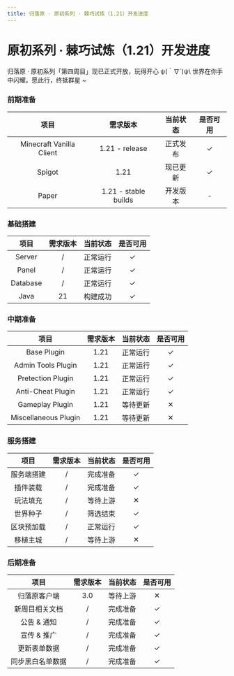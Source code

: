 ```yaml
---
title: 归落原 · 原初系列 · 棘巧试炼（1.21）开发进度
---
```




# 原初系列 · 棘巧试炼（1.21）开发进度

<Callout emoji="⚡️">
  归落原 · 原初系列「第四周目」现已正式开放，玩得开心 ψ(｀∇´)ψ\
  世界在你手中闪耀。愿此行，终抵群星 ~
</Callout>

### 前期准备

| 项目 | 需求版本 | 当前状态 | 是否可用 |
| :----: | :----: | :----: | :----: |
| Minecraft Vanilla Client | 1.21 - release | 正式发布 | ✓ |
| Spigot | 1.21 | 现已更新 | ✓ |
| Paper | 1.21 - stable builds | 开发版本 | - |

### 基础搭建

| 项目 | 需求版本 | 当前状态 | 是否可用 |
| :----: | :----: | :----: | :----: |
| Server | / | 正常运行 | ✓ |
| Panel | / | 正常运行 | ✓ |
| Database | / | 正常运行 | ✓ |
| Java | 21 | 构建成功 | ✓ |

### 中期准备

| 项目 | 需求版本 | 当前状态 | 是否可用 |
| :----: | :----: | :----: | :----: |
| Base Plugin | 1.21 | 正常运行 | ✓ |
| Admin Tools Plugin | 1.21 | 正常运行 | ✓ |
| Pretection Plugin | 1.21 | 正常运行 | ✓ |
| Anti-Cheat Plugin | 1.21 | 正常运行 | ✓ |
| Gameplay Plugin | 1.21 | 等待更新 | ✕ |
| Miscellaneous Plugin | 1.21 | 等待更新 | ✕ |

### 服务搭建

| 项目 | 需求版本 | 当前状态 | 是否可用 |
| :----: | :----: | :----: | :----: |
| 服务端搭建 | / | 完成准备 | ✓ |
| 插件装载 | / | 完成准备 | ✓ |
| 玩法填充 | / | 等待上游 | ✕ |
| 世界种子 | / | 筛选结束 | ✓ |
| 区块预加载 | / | 正常运行 | ✓ |
| 移植主城 | / | 等待上游 | ✕ |

### 后期准备

| 项目 | 需求版本 | 当前状态 | 是否可用 |
| :----: | :----: | :----: | :----: |
| 归落原客户端 | 3.0 | 等待上游 | ✕ |
| 新周目相关文档 | / | 完成准备 | ✓ |
| 公告 & 通知 | / | 完成准备 | ✓ |
| 宣传 & 推广 | / | 完成准备 | ✓ |
| 更新表单数据 | / | 完成准备 | ✓ |
| 同步黑白名单数据 | / | 完成准备 | ✓ |